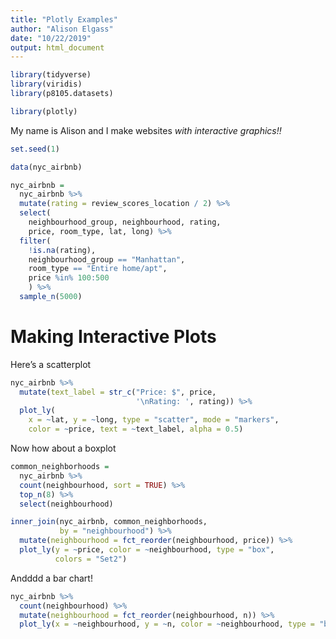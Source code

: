 ```yaml
---
title: "Plotly Examples"
author: "Alison Elgass"
date: "10/22/2019"
output: html_document
---
```


```r
library(tidyverse)
library(viridis)
library(p8105.datasets)

library(plotly)
```

My name is Alison and I make websites _with interactive graphics!!_

```r
set.seed(1)

data(nyc_airbnb)

nyc_airbnb = 
  nyc_airbnb %>% 
  mutate(rating = review_scores_location / 2) %>%
  select(
    neighbourhood_group, neighbourhood, rating, 
    price, room_type, lat, long) %>% 
  filter(
    !is.na(rating),
    neighbourhood_group == "Manhattan",
    room_type == "Entire home/apt",
    price %in% 100:500
    ) %>% 
  sample_n(5000)
```

# Making Interactive Plots

Here's a scatterplot
```r
nyc_airbnb %>%
  mutate(text_label = str_c("Price: $", price, 
                            '\nRating: ', rating)) %>% 
  plot_ly(
    x = ~lat, y = ~long, type = "scatter", mode = "markers",
    color = ~price, text = ~text_label, alpha = 0.5)
```

Now how about a boxplot
```r
common_neighborhoods =
  nyc_airbnb %>% 
  count(neighbourhood, sort = TRUE) %>% 
  top_n(8) %>% 
  select(neighbourhood)
```

```r
inner_join(nyc_airbnb, common_neighborhoods, 
           by = "neighbourhood") %>% 
  mutate(neighbourhood = fct_reorder(neighbourhood, price)) %>% 
  plot_ly(y = ~price, color = ~neighbourhood, type = "box",
          colors = "Set2")
```

Andddd a bar chart!
```r
nyc_airbnb %>% 
  count(neighbourhood) %>% 
  mutate(neighbourhood = fct_reorder(neighbourhood, n)) %>% 
  plot_ly(x = ~neighbourhood, y = ~n, color = ~neighbourhood, type = "bar")
```

